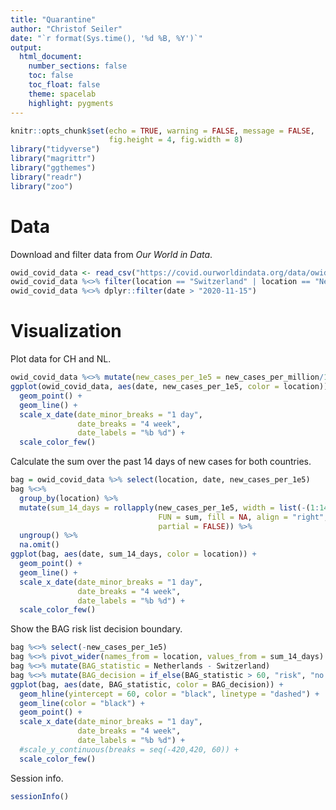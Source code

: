 ```yaml
---
title: "Quarantine"
author: "Christof Seiler"
date: "`r format(Sys.time(), '%d %B, %Y')`"
output: 
  html_document:
    number_sections: false
    toc: false
    toc_float: false
    theme: spacelab
    highlight: pygments
---
```


```r
knitr::opts_chunk$set(echo = TRUE, warning = FALSE, message = FALSE,
                      fig.height = 4, fig.width = 8)
library("tidyverse")
library("magrittr")
library("ggthemes")
library("readr")
library("zoo")
```

# Data

Download and filter data from *Our World in Data*.

```r
owid_covid_data <- read_csv("https://covid.ourworldindata.org/data/owid-covid-data.csv")
owid_covid_data %<>% filter(location == "Switzerland" | location == "Netherlands")
owid_covid_data %<>% dplyr::filter(date > "2020-11-15")
```

# Visualization

Plot data for CH and NL.

```r
owid_covid_data %<>% mutate(new_cases_per_1e5 = new_cases_per_million/10)
ggplot(owid_covid_data, aes(date, new_cases_per_1e5, color = location)) + 
  geom_point() +
  geom_line() + 
  scale_x_date(date_minor_breaks = "1 day", 
               date_breaks = "4 week", 
               date_labels = "%b %d") +
  scale_color_few()
```

Calculate the sum over the past 14 days of new cases for both countries.

```r
bag = owid_covid_data %>% select(location, date, new_cases_per_1e5)
bag %<>% 
  group_by(location) %>% 
  mutate(sum_14_days = rollapply(new_cases_per_1e5, width = list(-(1:14)), 
                                 FUN = sum, fill = NA, align = "right", 
                                 partial = FALSE)) %>%
  ungroup() %>%
  na.omit()
ggplot(bag, aes(date, sum_14_days, color = location)) + 
  geom_point() +
  geom_line() + 
  scale_x_date(date_minor_breaks = "1 day", 
               date_breaks = "4 week", 
               date_labels = "%b %d") +
  scale_color_few()
```

Show the BAG risk list decision boundary.

```r
bag %<>% select(-new_cases_per_1e5)
bag %<>% pivot_wider(names_from = location, values_from = sum_14_days)
bag %<>% mutate(BAG_statistic = Netherlands - Switzerland)
bag %<>% mutate(BAG_decision = if_else(BAG_statistic > 60, "risk", "no risk"))
ggplot(bag, aes(date, BAG_statistic, color = BAG_decision)) + 
  geom_hline(yintercept = 60, color = "black", linetype = "dashed") +
  geom_line(color = "black") + 
  geom_point() +
  scale_x_date(date_minor_breaks = "1 day", 
               date_breaks = "4 week", 
               date_labels = "%b %d") +
  #scale_y_continuous(breaks = seq(-420,420, 60)) +
  scale_color_few()
```

Session info.

```r
sessionInfo()
```

